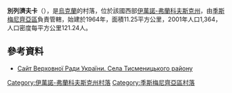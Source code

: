 {{coord|48|49|29|N|24|41|44|E|scale:30000|display=title}}
{{Infobox settlement
|official_name            = 別列濟夫卡（季斯梅尼齊亞區）
|native_name = 
|settlement_type          ={{UKR}}[[村落|村落]]
|image_skyline            = Berezivka tys prapor.png
|imagesize                = 
|image_map                = Berezivka tys gerb.png
|mapsize                  = 
|pushpin_map  = 
|pushpin_label = 
|pushpin_label_position   = 
|pushpin_map_caption      = 
|subdivision_type         = [[世界政區索引|國家]]
|subdivision_type1        = [[烏克蘭行政區劃|州]]
|subdivision_type2        = [[區_(烏克蘭)|區]]
|subdivision_name         = [[烏克蘭|烏克蘭]]
|subdivision_name1        = [[伊萬諾-弗蘭科夫斯克州|伊萬諾-弗蘭科夫斯克州]]
|subdivision_name2        = [[季斯梅尼齊亞區|季斯梅尼齊亞區]]
| established_title       = 始建
| established_date        = 1964年
| established_title1      = 
| established_date1       = 
|elevation_ft             = 
|elevation_m              = 
|timezone                 = [[EET|EET]]
|area_total_km2           = 
|area_land_km2            = 11.25
|area_water_km2           = 
|area_total_sq_mi         = 
|area_land_sq_mi          = 
|area_water_sq_mi         = 
|population_as_of         = [[2001年人口普查|2001]]
|population_footnotes     = 
|population_total         = 1,364
|population_density_km2   = 121.24
|population_density_sq_mi = auto
|utc_offset               = +2
|coordinates              = 
| coor_pinpoint           = 
| coordinates_footnotes   = 
|timezone_DST             = [[EEST|EEST]]
|utc_offset_DST           = +3
|postal_code_type         = [[郵政編碼|郵政編碼]]
|postal_code              = 77461 
|area_code                = +380 03436
|blank_name = [[車牌號碼|車牌號碼]]
|blank_info = AT，CT/09
|blank1_name = [[地名信息系统|KOATUU]]
|blank1_info = 2625880101
|population_density_rank= }}


'''別列濟夫卡'''（{{lang-uk|Березівка}}），是[[烏克蘭|烏克蘭]]的村落，位於該國西部[[伊萬諾-弗蘭科夫斯克州|伊萬諾-弗蘭科夫斯克州]]，由[[季斯梅尼齊亞區|季斯梅尼齊亞區]]負責管轄，始建於1964年，面積11.25平方公里，2001年人口1,364，人口密度每平方公里121.24人。

==參考資料==
* [http://w1.c1.rada.gov.ua/pls/z7502/A004SIL?rdat1=11.08.2012&rf7571=14246 Сайт Верховної Ради України. Села Тисменицького району]{{Webarchive|url=https://archive.is/20121205045846/w1.c1.rada.gov.ua/pls/z7502/A004SIL?rdat1=11.08.2012&rf7571=14246 |date=2012-12-05 }}

{{DEFAULTSORT:Березівка}}
[[Category:伊萬諾-弗蘭科夫斯克州村落|Category:伊萬諾-弗蘭科夫斯克州村落]]
[[Category:季斯梅尼齊亞區村落|Category:季斯梅尼齊亞區村落]]


{{IvanoFrankivsk-geo-stub}}